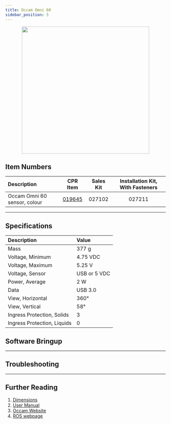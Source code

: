 ```yaml
---
title: Occam Omni 60
sidebar_position: 5
---
```



<center>
  <img
    src="/img/sensor_images/sensor_occam_omni60_1.png"
    width="400"
  />
</center>

## Item Numbers

| Description                  |                         CPR Item                         | Sales Kit | Installation Kit, With Fasteners |
| :--------------------------- | :------------------------------------------------------: | :-------: | :------------------------------: |
| Occam Omni 60 sensor, colour | [019645](/assets/pdf/clearpath_robotics_019645-TDS1.pdf) |  027102   |              027211              |

---

## Specifications

| Description                 | Value        |
| :-------------------------- | :----------- |
| Mass                        | 377 g        |
| Voltage, Minimum            | 4.75 VDC     |
| Voltage, Maximum            | 5.25 V       |
| Voltage, Sensor             | USB or 5 VDC |
| Power, Average              | 2 W          |
| Data                        | USB 3.0      |
| View, Horizontal            | 360°         |
| View, Vertical              | 58°          |
| Ingress Protection, Solids  | 3            |
| Ingress Protection, Liquids | 0            |

## Software Bringup

<SoftwareBringup />

---

## Troubleshooting

<Support />

---

## Further Reading

1. [Dimensions](/assets/pdf/clearpath_robotics_019645-TDS2.pdf)
2. [User Manual](/assets/pdf/clearpath_robotics_019645-TDS3.pdf)
3. [Occam Website](http://occamvisiongroup.com/product/omni-60-omnidirectional-camera/)
4. [ROS webpage](http://wiki.ros.org/occam_vision_group_stereo-camera#ROS_SDK)
